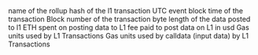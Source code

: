 <ParamField path="name">
name of the rollup
</ParamField>
<ParamField path="hash">
hash of the l1 transaction
</ParamField>
<ParamField path="block_time">
UTC event block time of the transaction
</ParamField>
<ParamField path="block_number">
Block number of the transaction
</ParamField>
<ParamField path="data_length">
byte length of the data posted to l1
</ParamField>
<ParamField path="gas_spent">
ETH spent on posting data to L1
</ParamField>
<ParamField path="gas_spent_usd">
fee paid to post data on L1 in usd
</ParamField>
<ParamField path="gas_used">
Gas units used by L1 Transactions
</ParamField>
<ParamField path="calldata_gas_used">
Gas units used by calldata (input data) by L1 Transactions
</ParamField>
